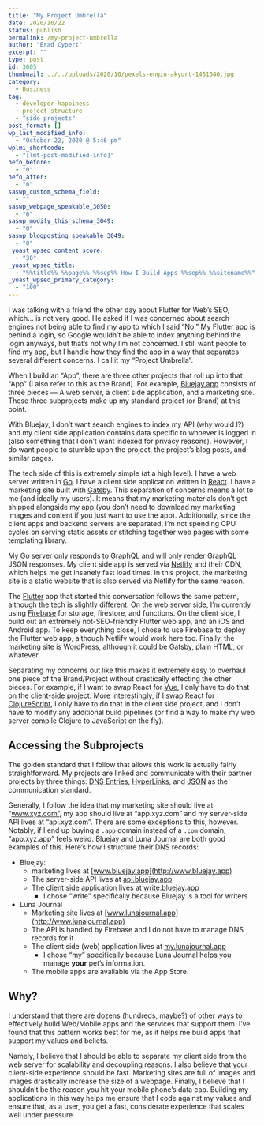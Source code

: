 ```yaml
---
title: "My Project Umbrella"
date: 2020/10/22
status: publish
permalink: /my-project-umbrella
author: "Brad Cypert"
excerpt: ""
type: post
id: 3605
thumbnail: ../../uploads/2020/10/pexels-engin-akyurt-1451040.jpg
category:
  - Business
tag:
  - developer-happiness
  - project-structure
  - "side projects"
post_format: []
wp_last_modified_info:
  - "October 22, 2020 @ 5:46 pm"
wplmi_shortcode:
  - "[lmt-post-modified-info]"
hefo_before:
  - "0"
hefo_after:
  - "0"
saswp_custom_schema_field:
  - ""
saswp_webpage_speakable_3050:
  - "0"
saswp_modify_this_schema_3049:
  - "0"
saswp_blogposting_speakable_3049:
  - "0"
_yoast_wpseo_content_score:
  - "30"
_yoast_wpseo_title:
  - "%%title%% %%page%% %%sep%% How I Build Apps %%sep%% %%sitename%%"
_yoast_wpseo_primary_category:
  - "100"
---
```


I was talking with a friend the other day about Flutter for Web’s SEO, which… is not very good. He asked if I was concerned about search engines not being able to find my app to which I said “No.” My Flutter app is behind a login, so Google wouldn’t be able to index anything behind the login anyways, but that’s not why I’m not concerned. I still want people to find my app, but I handle how they find the app in a way that separates several different concerns. I call it my “Project Umbrella”.

When I build an “App”, there are three other projects that roll up into that “App” (I also refer to this as the Brand). For example, [Bluejay.app](https://www.bluejay.app) consists of three pieces — A web server, a client side application, and a marketing site. These three subprojects make up my standard project (or Brand) at this point.

With Bluejay, I don’t want search engines to index my API (why would I?) and my client side application contains data specific to whoever is logged in (also something that I don’t want indexed for privacy reasons). However, I do want people to stumble upon the project, the project’s blog posts, and similar pages.

The tech side of this is extremely simple (at a high level). I have a web server written in [Go](https://golang.org/). I have a client side application written in [React](https://reactjs.org/). I have a marketing site built with [Gatsby](https://www.gatsbyjs.com/). This separation of concerns means a lot to me (and ideally my users). It means that my marketing materials don’t get shipped alongside my app (you don’t need to download my marketing images and content if you just want to use the app). Additionally, since the client apps and backend servers are separated, I’m not spending CPU cycles on serving static assets or stitching together web pages with some templating library.

My Go server only responds to [GraphQL](https://graphql.org/) and will only render GraphQL JSON responses. My client side app is served via [Netlify](https://www.netlify.com/) and their CDN, which helps me get insanely fast load times. In this project, the marketing site is a static website that is also served via Netlify for the same reason.

The [Flutter](https://flutter.dev/) app that started this conversation follows the same pattern, although the tech is slightly different. On the web server side, I’m currently using [Firebase](https://firebase.google.com/) for storage, firestore, and functions. On the client side, I build out an extremely not-SEO-friendly Flutter web app, and an iOS and Android app. To keep everything close, I chose to use Firebase to deploy the Flutter web app, although Netlify would work here too. Finally, the marketing site is [WordPress](https://wordpress.com/), although it could be Gatsby, plain HTML, or whatever.

Separating my concerns out like this makes it extremely easy to overhaul one
piece of the Brand/Project without drastically effecting the other pieces. For
example, if I want to swap React for [Vue](https://vuejs.org/), I only have to
do that on the client-side project. More interestingly, if I swap React for
[ClojureScript](https://clojurescript.org/), I only have to do that in the
client side project, and I don’t have to modify any additional build pipelines
(or find a way to make my web server compile Clojure to JavaScript on the fly).

## Accessing the Subprojects

The golden standard that I follow that allows this work is actually fairly straightforward. My projects are linked and communicate with their partner projects by three things: [DNS Entries](https://www.presslabs.com/how-to/dns-records/), [HyperLinks](https://en.wikipedia.org/wiki/Hyperlink), and [JSON](https://www.json.org/json-en.html) as the communication standard.

Generally, I follow the idea that my marketing site should live at “www.xyz.com”, my app should live at “app.xyz.com” and my server-side API lives at “api.xyz.com”. There are some exceptions to this, however. Notably, if I end up buying a `.app` domain instead of a `.com` domain, “app.xyz.app” feels weird. Bluejay and Luna Journal are both good examples of this. Here’s how I structure their DNS records:

- Bluejay:
  - marketing lives at [www.bluejay.app](http://www.bluejay.app)
  - The server-side API lives at [api.bluejay.app](http://api.bluejay.app)
  - The client side application lives at [write.bluejay.app](http://write.bluejay.app)
    - I chose “write” specifically because Bluejay is a tool for writers
- Luna Journal
  - Marketing site lives at [www.lunajournal.app](http://www.lunajournal.app)
  - The API is handled by Firebase and I do not have to manage DNS records for it
  - The client side (web) application lives at [my.lunajournal.app](http://my.lunajournal.app)
    - I chose “my” specifically because Luna Journal helps you manage **your** pet’s information.
  - The mobile apps are available via the App Store.

## Why?

I understand that there are dozens (hundreds, maybe?) of other ways to effectively build Web/Mobile apps and the services that support them. I’ve found that this pattern works best for me, as it helps me build apps that support my values and beliefs.

Namely, I believe that I should be able to separate my client side from the web server for scalability and decoupling reasons. I also believe that your client-side experience should be fast. Marketing sites are full of images and images drastically increase the size of a webpage. Finally, I believe that I shouldn’t be the reason you hit your mobile phone’s data cap. Building my applications in this way helps me ensure that I code against my values and ensure that, as a user, you get a fast, considerate experience that scales well under pressure.
